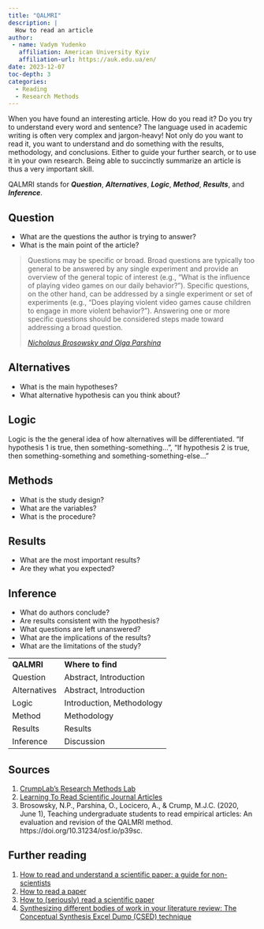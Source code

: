 ```yaml
---
title: "QALMRI"
description: |
  How to read an article 
author: 
 - name: Vadym Yudenko
   affiliation: American University Kyiv
   affiliation-url: https://auk.edu.ua/en/
date: 2023-12-07
toc-depth: 3
categories:
  - Reading
  - Research Methods
---
```


When you have found an interesting article. How do you read it? Do you try to understand every word and sentence? The language used in academic writing is often very complex and jargon-heavy! Not only do you want to read it, you want to understand and do something with the results, methodology, and conclusions. Either to guide your further search, or to use it in your own research. Being able to succinctly summarize an article is thus a very important skill.

QALMRI stands for ***Question***, ***Alternatives***, ***Logic***, ***Method***, ***Results***, and ***Inference***.

## Question

-   What are the questions the author is trying to answer?
-   What is the main point of the article?

> Questions may be specific or broad. Broad questions are typically too general to be answered by any single experiment and provide an overview of the general topic of interest (e.g., "What is the influence of playing video games on our daily behavior?"). Specific questions, on the other hand, can be addressed by a single experiment or set of experiments (e.g., "Does playing violent video games cause children to engage in more violent behavior?"). Answering one or more specific questions should be considered steps made toward addressing a broad question.
>
> [*Nicholaus Brosowsky and Olga Parshina*](https://attentionandlearninglab.com/papers/2017_BrosowskyParshina.pdf)

## Alternatives

-   What is the main hypotheses?
-   What alternative hypothesis can you think about?

## Logic

Logic is the the general idea of how alternatives will be differentiated. "If hypothesis 1 is true, then something-something...", "If hypothesis 2 is true, then something-something and something-something-else..."

## Methods

-   What is the study design?
-   What are the variables?
-   What is the procedure?

## Results

-   What are the most important results? 
-   Are they what you expected?

## Inference

-   What do authors conclude?
-   Are results consistent with the hypothesis?
-   What questions are left unanswered? 
-   What are the implications of the results? 
-   What are the limitations of the study?

|||
|---|---|
|**QALMRI**|**Where to find**|
|Question|Abstract, Introduction|
|Alternatives|Abstract, Introduction|
|Logic|Introduction, Methodology|
|Method|Methodology|
|Results|Results|
|Inference|Discussion|

## Sources

1.    [CrumpLab's Research Methods Lab](https://www.crumplab.com/ResearchMethodsLab/qalmri.html)
2.    [Learning To Read Scientific Journal Articles](https://bartlettje.github.io/pdfs/2021-10-06-learning-to-read-scientific-journal-articles.pdf)
3.    Brosowsky, N.P., Parshina, O., Locicero, A., & Crump, M.J.C. (2020, June 1), Teaching undergraduate students to read empirical articles: An evaluation and revision of the QALMRI method. https://doi.org/10.31234/osf.io/p39sc.

## Further reading

1. [How to read and understand a scientific paper: a guide for non-scientists](https://blogs.lse.ac.uk/impactofsocialsciences/2016/05/09/how-to-read-and-understand-a-scientific-paper-a-guide-for-non-scientists/)
2. [How to read a paper](https://web.stanford.edu/class/ee384m/Handouts/HowtoReadPaper.pdf)
3. [How to (seriously) read a scientific paper](https://www.science.org/content/article/how-seriously-read-scientific-paper)
4. [Synthesizing different bodies of work in your literature review: The Conceptual Synthesis Excel Dump (CSED) technique](http://www.raulpacheco.org/2016/06/synthesizing-different-bodies-of-work-in-your-literature-review-the-conceptual-synthesis-excel-dump-technique/)


